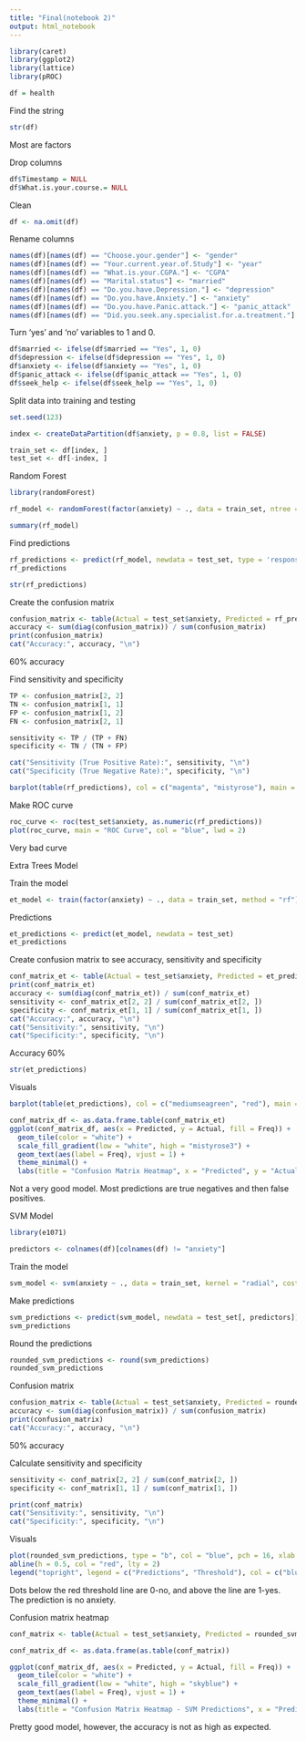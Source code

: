 ```yaml
---
title: "Final(notebook 2)"
output: html_notebook
---
```

```r
library(caret)
library(ggplot2)
library(lattice)
library(pROC)
```

```r
df = health
```

Find the string
```r
str(df)
```
Most are factors

Drop columns
```r
df$Timestamp = NULL
df$What.is.your.course.= NULL
```

Clean
```r
df <- na.omit(df)
```

Rename columns
```r
names(df)[names(df) == "Choose.your.gender"] <- "gender"
names(df)[names(df) == "Your.current.year.of.Study"] <- "year"
names(df)[names(df) == "What.is.your.CGPA."] <- "CGPA"
names(df)[names(df) == "Marital.status"] <- "married"
names(df)[names(df) == "Do.you.have.Depression."] <- "depression"
names(df)[names(df) == "Do.you.have.Anxiety."] <- "anxiety"
names(df)[names(df) == "Do.you.have.Panic.attack."] <- "panic_attack"
names(df)[names(df) == "Did.you.seek.any.specialist.for.a.treatment."] <- "seek_help"
```

Turn 'yes' and 'no' variables to 1 and 0.
```r
df$married <- ifelse(df$married == "Yes", 1, 0)
df$depression <- ifelse(df$depression == "Yes", 1, 0)
df$anxiety <- ifelse(df$anxiety == "Yes", 1, 0)
df$panic_attack <- ifelse(df$panic_attack == "Yes", 1, 0)
df$seek_help <- ifelse(df$seek_help == "Yes", 1, 0)
```

Split data into training and testing
```r
set.seed(123)

index <- createDataPartition(df$anxiety, p = 0.8, list = FALSE)

train_set <- df[index, ]
test_set <- df[-index, ]
```


Random Forest
```r
library(randomForest)
```

```r
rf_model <- randomForest(factor(anxiety) ~ ., data = train_set, ntree = 500, mtry = sqrt(length(predictors)))
```

```r
summary(rf_model)
```

Find predictions
```r
rf_predictions <- predict(rf_model, newdata = test_set, type = 'response')
rf_predictions
```

```r
str(rf_predictions)
```

Create the confusion matrix
```r
confusion_matrix <- table(Actual = test_set$anxiety, Predicted = rf_predictions)
accuracy <- sum(diag(confusion_matrix)) / sum(confusion_matrix)
print(confusion_matrix)
cat("Accuracy:", accuracy, "\n")
```
60% accuracy

Find sensitivity and specificity
```r
TP <- confusion_matrix[2, 2]
TN <- confusion_matrix[1, 1]
FP <- confusion_matrix[1, 2]
FN <- confusion_matrix[2, 1]

sensitivity <- TP / (TP + FN)
specificity <- TN / (TN + FP)

cat("Sensitivity (True Positive Rate):", sensitivity, "\n")
cat("Specificity (True Negative Rate):", specificity, "\n")
```


```r
barplot(table(rf_predictions), col = c("magenta", "mistyrose"), main = "Predicted Probabilities", xlab = "Instances", ylab = "Count", legend.text = c("Class 0", "Class 1"))
```

Make ROC curve
```r
roc_curve <- roc(test_set$anxiety, as.numeric(rf_predictions))
plot(roc_curve, main = "ROC Curve", col = "blue", lwd = 2)
```
Very bad curve


Extra Trees Model

Train the model
```r
et_model <- train(factor(anxiety) ~ ., data = train_set, method = "rf")
```

Predictions
```r
et_predictions <- predict(et_model, newdata = test_set)
et_predictions
```

Create confusion matrix to see accuracy, sensitivity and specificity
```r
conf_matrix_et <- table(Actual = test_set$anxiety, Predicted = et_predictions)
print(conf_matrix_et)
accuracy <- sum(diag(conf_matrix_et)) / sum(conf_matrix_et)
sensitivity <- conf_matrix_et[2, 2] / sum(conf_matrix_et[2, ])
specificity <- conf_matrix_et[1, 1] / sum(conf_matrix_et[1, ])
cat("Accuracy:", accuracy, "\n")
cat("Sensitivity:", sensitivity, "\n")
cat("Specificity:", specificity, "\n")
```
Accuracy 60%

```r
str(et_predictions)
```

Visuals
```r
barplot(table(et_predictions), col = c("mediumseagreen", "red"), main = "Predicted Probabilities", xlab = "Instances", ylab = "Count", legend.text = c("Class 0", "Class 1"))
```

```r
conf_matrix_df <- as.data.frame.table(conf_matrix_et)
ggplot(conf_matrix_df, aes(x = Predicted, y = Actual, fill = Freq)) +
  geom_tile(color = "white") +
  scale_fill_gradient(low = "white", high = "mistyrose3") +
  geom_text(aes(label = Freq), vjust = 1) +
  theme_minimal() +
  labs(title = "Confusion Matrix Heatmap", x = "Predicted", y = "Actual")
```
Not a very good model. Most predictions are true negatives and then false positives.

SVM Model
```r
library(e1071)
```

```r
predictors <- colnames(df)[colnames(df) != "anxiety"]
```

Train the model
```r
svm_model <- svm(anxiety ~ ., data = train_set, kernel = "radial", cost = 1, gamma = 0.1)
```

Make predictions
```r
svm_predictions <- predict(svm_model, newdata = test_set[, predictors])
svm_predictions
```
Round the predictions
```r
rounded_svm_predictions <- round(svm_predictions)
rounded_svm_predictions
```

Confusion matrix
```r
confusion_matrix <- table(Actual = test_set$anxiety, Predicted = rounded_svm_predictions)
accuracy <- sum(diag(confusion_matrix)) / sum(confusion_matrix)
print(confusion_matrix)
cat("Accuracy:", accuracy, "\n")
```
50% accuracy

Calculate sensitivity and specificity
```r
sensitivity <- conf_matrix[2, 2] / sum(conf_matrix[2, ])
specificity <- conf_matrix[1, 1] / sum(conf_matrix[1, ])

print(conf_matrix)
cat("Sensitivity:", sensitivity, "\n")
cat("Specificity:", specificity, "\n")
```

Visuals
```r
plot(rounded_svm_predictions, type = "b", col = "blue", pch = 16, xlab = "Observation", ylab = "Prediction", main = "SVM Predictions - Testing Set")
abline(h = 0.5, col = "red", lty = 2)
legend("topright", legend = c("Predictions", "Threshold"), col = c("blue", "red"), lty = 1:2, cex = 0.8)
```
Dots below the red threshold line are 0-no, and above the line are 1-yes.
The prediction is no anxiety.

Confusion matrix heatmap
```r
conf_matrix <- table(Actual = test_set$anxiety, Predicted = rounded_svm_predictions)

conf_matrix_df <- as.data.frame(as.table(conf_matrix))

ggplot(conf_matrix_df, aes(x = Predicted, y = Actual, fill = Freq)) +
  geom_tile(color = "white") +
  scale_fill_gradient(low = "white", high = "skyblue") +
  geom_text(aes(label = Freq), vjust = 1) +
  theme_minimal() +
  labs(title = "Confusion Matrix Heatmap - SVM Predictions", x = "Predicted", y = "Actual")
```
Pretty good model, however, the accuracy is not as high as expected.
